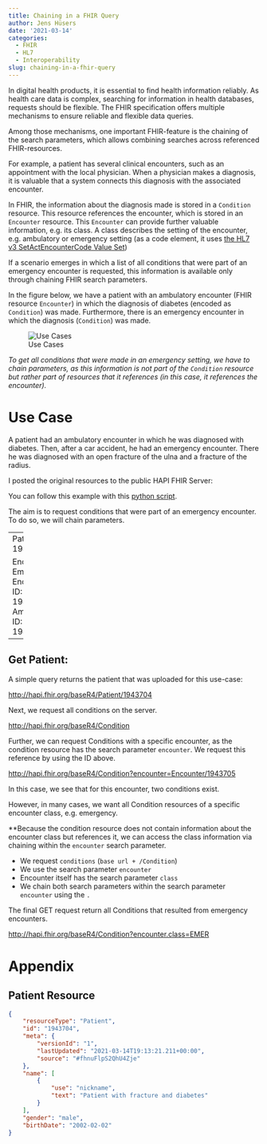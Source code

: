 ```yaml
---
title: Chaining in a FHIR Query
author: Jens Hüsers
date: '2021-03-14'
categories:
  - FHIR
  - HL7
  - Interoperability
slug: chaining-in-a-fhir-query
---
```


In digital health products, it is essential to find health information reliably. As health care data is complex, searching for information in health databases, requests should be flexible. The FHIR specification offers multiple mechanisms to ensure reliable and flexible data queries.

Among those mechanisms, one important FHIR-feature is the chaining of the search parameters, which allows combining searches across referenced FHIR-resources.

For example, a patient has several clinical encounters, such as an appointment with the local physician. When a physician makes a diagnosis, it is valuable that a system connects this diagnosis with the associated encounter.

In FHIR, the information about the diagnosis made is stored in a `Condition` resource. This resource references the encounter, which is stored in an `Encounter` resource. This `Encounter` can provide further valuable information, e.g. its class. A class describes the setting of the encounter, e.g. ambulatory or emergency setting (as a code element, it uses [the HL7 v3 SetActEncounterCode Value Set](https://www.hl7.org/fhir/v3/ActEncounterCode/vs.html))

If a scenario emerges in which a list of all conditions that were part of an emergency encounter is requested, this information is available only through chaining FHIR search parameters.

In the figure below, we have a patient with an ambulatory encounter (FHIR resource `Encounter`) in which the diagnosis of diabetes (encoded as `Condition`) was made. Furthermore, there is an emergency encounter in which the diagnosis (`Condition`) was made.

![Use Cases](/post/2021-03-14-chaining-in-a-fhir-query_files/fhir-query.jpg)

*To get all conditions that were made in an emergency setting, we have to chain parameters, as this information is not part of the `Condition` resource but rather part of resources that it references (in this case, it references the encounter).*

# Use Case

A patient had an ambulatory encounter in which he was diagnosed with diabetes. Then, after a car accident, he had an emergency encounter. There he was diagnosed with an open fracture of the ulna and a fracture of the radius.

I posted the original resources to the public HAPI FHIR Server:

You can follow this example with this [python script](https://raw.githubusercontent.com/jnshsrs/blog/master/code/post-resources.py "Posting Resources to HAPI Server").

The aim is to request conditions that were part of an emergency encounter. To do so, we will chain parameters.

---
Patient ID: 1943704

Encounters:
  Emergency Encounter ID: 1943705
  Ambulatory ID: 1943706
---

## Get Patient:

A simple query returns the patient that was uploaded for this use-case:

<http://hapi.fhir.org/baseR4/Patient/1943704>

Next, we request all conditions on the server.

<http://hapi.fhir.org/baseR4/Condition>

Further, we can request Conditions with a specific encounter, as the condition resource has the search parameter `encounter`. We request this reference by using the ID above.

<http://hapi.fhir.org/baseR4/Condition?encounter=Encounter/1943705>

In this case, we see that for this encounter, two conditions exist.

However, in many cases, we want all Condition resources of a specific encounter class, e.g. emergency.

\*\*Because the condition resource does not contain information about the encounter class but references it, we can access the class information via chaining within the `encounter` search parameter.

-   We request `conditions` (`base url + /Condition`)
-   We use the search parameter `encounter`
-   Encounter itself has the search parameter `class`
-   We chain both search parameters within the search parameter `encounter` using the `.`

The final GET request return all Conditions that resulted from emergency encounters.

<http://hapi.fhir.org/baseR4/Condition?encounter.class=EMER>

# Appendix

## Patient Resource

``` .json
{
    "resourceType": "Patient",
    "id": "1943704",
    "meta": {
        "versionId": "1",
        "lastUpdated": "2021-03-14T19:13:21.211+00:00",
        "source": "#fhnuFlpS2QhU4Zje"
    },
    "name": [
        {
            "use": "nickname",
            "text": "Patient with fracture and diabetes"
        }
    ],
    "gender": "male",
    "birthDate": "2002-02-02"
}
```
